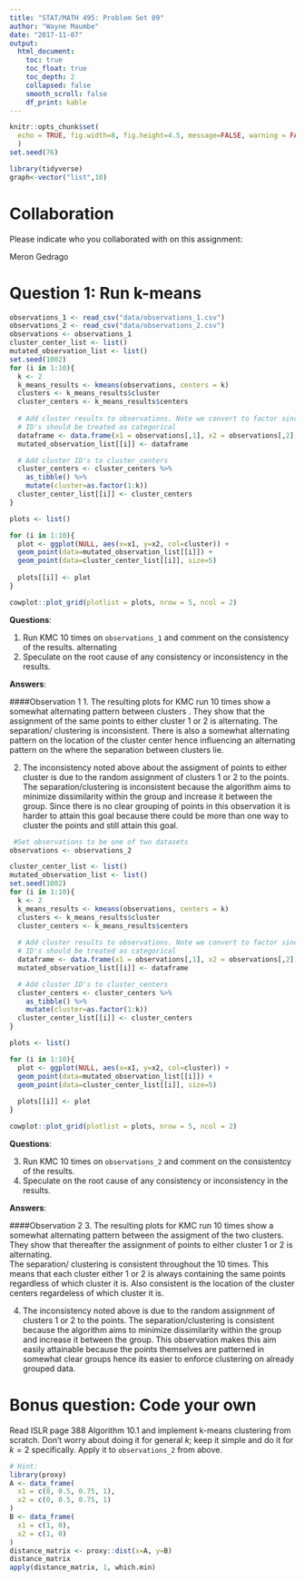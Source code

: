 ```yaml
---
title: "STAT/MATH 495: Problem Set 09"
author: "Wayne Maumbe"
date: "2017-11-07"
output:
  html_document:
    toc: true
    toc_float: true
    toc_depth: 2
    collapsed: false
    smooth_scroll: false
    df_print: kable
---
```


```r
knitr::opts_chunk$set(
  echo = TRUE, fig.width=8, fig.height=4.5, message=FALSE, warning = FALSE
  )
set.seed(76)

library(tidyverse)
graph<-vector("list",10)
```



# Collaboration

Please indicate who you collaborated with on this assignment: 

Meron Gedrago

# Question 1: Run k-means

```r
observations_1 <- read_csv("data/observations_1.csv")
observations_2 <- read_csv("data/observations_2.csv")
observations <- observations_1
cluster_center_list <- list()
mutated_observation_list <- list()
set.seed(1002)
for (i in 1:10){
  k <- 2
  k_means_results <- kmeans(observations, centers = k)
  clusters <- k_means_results$cluster
  cluster_centers <- k_means_results$centers
  
  # Add cluster results to observations. Note we convert to factor since cluster
  # ID's should be treated as categorical
  dataframe <- data.frame(x1 = observations[,1], x2 = observations[,2], cluster = as.factor(clusters))
  mutated_observation_list[[i]] <- dataframe

  # Add cluster ID's to cluster_centers
  cluster_centers <- cluster_centers %>% 
    as_tibble() %>% 
    mutate(cluster=as.factor(1:k))
  cluster_center_list[[i]] <- cluster_centers
}

plots <- list()

for (i in 1:10){
  plot <- ggplot(NULL, aes(x=x1, y=x2, col=cluster)) +
  geom_point(data=mutated_observation_list[[i]]) +
  geom_point(data=cluster_center_list[[i]], size=5)
  
  plots[[i]] <- plot
}

cowplot::plot_grid(plotlist = plots, nrow = 5, ncol = 2)
```
**Questions**:

1. Run KMC 10 times on `observations_1` and comment on the consistency of the
results.
alternating 
2. Speculate on the root cause of any consistency or inconsistency in the
results.

**Answers**:

####Observation 1
1. The resulting plots for KMC run 10 times show a somewhat alternating pattern between clusters . They show that the assignment of the same points to either cluster 1 or 2 is alternating. 
  The separation/ clustering is inconsistent. There is also a somewhat  alternating pattern on the location of the cluster center hence influencing an alternating pattern on the where the separation between clusters lie. 
  
2. The inconsistency noted above about  the assigment of points to either cluster  is due to the random assignment of clusters 1 or 2 to the points. The separation/clustering is inconsistent because the algorithm aims to minimize dissimilarity within  the group and increase it between the group. Since there is no clear grouping of points in this observation it is harder to attain this goal because there could be more than one way to cluster the points and still attain this goal.



```r
 #Set observations to be one of two datasets
observations <- observations_2

cluster_center_list <- list()
mutated_observation_list <- list()
set.seed(1002)
for (i in 1:10){
  k <- 2
  k_means_results <- kmeans(observations, centers = k)
  clusters <- k_means_results$cluster
  cluster_centers <- k_means_results$centers
  
  # Add cluster results to observations. Note we convert to factor since cluster
  # ID's should be treated as categorical
  dataframe <- data.frame(x1 = observations[,1], x2 = observations[,2], cluster = as.factor(clusters))
  mutated_observation_list[[i]] <- dataframe

  # Add cluster ID's to cluster_centers
  cluster_centers <- cluster_centers %>% 
    as_tibble() %>% 
    mutate(cluster=as.factor(1:k))
  cluster_center_list[[i]] <- cluster_centers
}

plots <- list()

for (i in 1:10){
  plot <- ggplot(NULL, aes(x=x1, y=x2, col=cluster)) +
  geom_point(data=mutated_observation_list[[i]]) +
  geom_point(data=cluster_center_list[[i]], size=5)
  
  plots[[i]] <- plot
}

cowplot::plot_grid(plotlist = plots, nrow = 5, ncol = 2)
```

**Questions**:


3. Run KMC 10 times on `observations_2` and comment on the consistentcy of the
results.
4. Speculate on the root cause of any consistency or inconsistency in the
results.

**Answers**:


####Observation 2
3. The resulting plots for KMC run 10 times show a somewhat alternating pattern between the assigment of the two clusters. They show that thereafter the assignment of points to either cluster 1 or 2 is alternating.  
  The separation/ clustering is consistent throughout the 10 times. This means that each cluster either 1 or 2 is always containing the same points regardless of which cluster it is. Also consistent is the location of the cluster centers regardeless of which cluster it is.
  
4. The inconsistency noted above is due to the random assignment of clusters 1 or 2 to the points. The separation/clustering is consistent because the algorithm aims to minimize dissimilarity within  the group and increase it between the group. This observation makes this aim easily attainable because the points themselves are patterned in somewhat clear groups hence its easier to enforce clustering on already grouped data. 




# Bonus question: Code your own

Read ISLR page 388 Algorithm 10.1 and implement k-means clustering from scratch.
Don't worry about doing it for general $k$; keep it simple and do it for $k=2$
specifically. Apply it to `observations_2` from above.

```r
# Hint:
library(proxy)
A <- data_frame(
  x1 = c(0, 0.5, 0.75, 1),
  x2 = c(0, 0.5, 0.75, 1)
)
B <- data_frame(
  x1 = c(1, 0),
  x2 = c(1, 0)
)
distance_matrix <- proxy::dist(x=A, y=B)
distance_matrix
apply(distance_matrix, 1, which.min)
```
